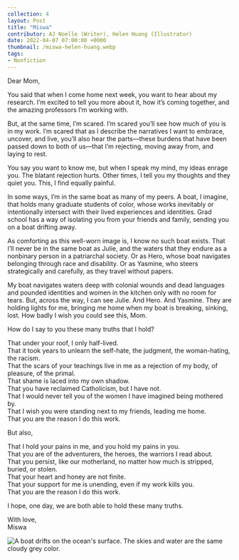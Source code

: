 ---
collection: 4
layout: Post
title: "Miswa"
contributor: AJ Noelle (Writer), Helen Huang (Illustrator)
date: 2022-04-07 07:00:00 +0000
thumbnail: /miswa-helen-huang.webp
tags: 
- Nonfiction
---
Dear Mom,

You said that when I come home next week, you want to hear about my research. I’m excited to tell you more about it, how it’s coming together, and the amazing professors I’m working with.

But, at the same time, I’m scared. I’m scared you’ll see how much of you is in my work. I’m scared that as I describe the narratives I want to embrace, uncover, and live, you’ll also hear the parts—these burdens that have been passed down to both of us—that I’m rejecting, moving away from, and laying to rest. 

You say you want to know me, but when I speak my mind, my ideas enrage you. The blatant rejection hurts. Other times, I tell you my thoughts and they quiet you. This, I find equally painful.

In some ways, I’m in the same boat as many of my peers. A boat, I imagine, that holds many graduate students of color, whose works inevitably or intentionally intersect with their lived experiences and identities. Grad school has a way of isolating you from your friends and family, sending you on a boat drifting away. 

As comforting as this well-worn image is, I know no such boat exists. That I’ll never be in the same boat as Julie, and the waters that they endure as a nonbinary person in a patriarchal society. Or as Hero, whose boat navigates belonging through race and disability. Or as Yasmine, who steers strategically and carefully, as they travel without papers. 

My boat navigates waters deep with colonial wounds and dead languages and pounded identities and women in the kitchen only with no room for tears. But, across the way, I can see Julie. And Hero. And Yasmine. They are holding lights for me, bringing me home when my boat is breaking, sinking, lost. How badly I wish you could see this, Mom. 

How do I say to you these many truths that I hold?

That under your roof, I only half-lived.<br />
That it took years to unlearn the self-hate, the judgment, the woman-hating, the racism.<br />
That the scars of your teachings live in me as a rejection of my body, of pleasure, of the primal.<br />
That shame is laced into my own shadow.<br />
That you have reclaimed Catholicism, but I have not.<br />
That I would never tell you of the women I have imagined being mothered by.<br />
That I wish you were standing next to my friends, leading me home.<br />
That you are the reason I do this work.

But also,

That I hold your pains in me, and you hold my pains in you.<br />
That you are of the adventurers, the heroes, the warriors I read about.<br />
That you persist, like our motherland, no matter how much is stripped, buried, or stolen.<br />
That your heart and honey are not finite.<br />
That your support for me is unending, even if my work kills you.<br />
That you are the reason I do this work.

I hope, one day, we are both able to hold these many truths.

With love,<br />
Miswa

<div class="center">
    <img src="/images/4/miswa-helen-huang.jpg" 
        alt="A boat drifts on the ocean's surface. The skies and water are the same cloudy grey color."
        class="w450" />
</div>
